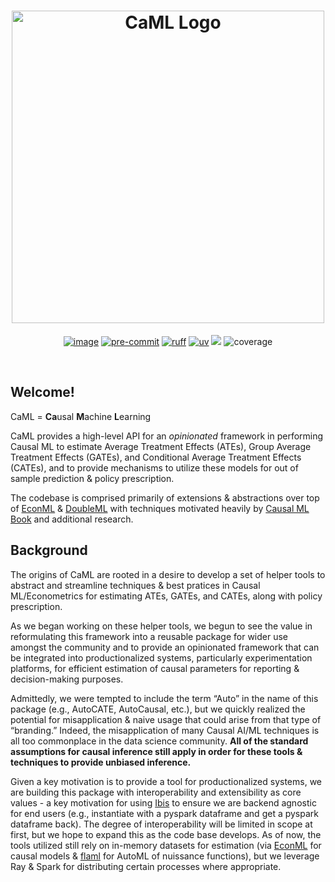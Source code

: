 <center>
<h1>
<img src="assets/main_logo.svg" align="center" alt="CaML Logo" height="auto" width=500px/>
</h1>
</center>

<center>
[![image](https://img.shields.io/pypi/v/caml.svg)](https://pypi.python.org/pypi/caml)
[![pre-commit](https://img.shields.io/badge/pre--commit-enabled-brightgreen?logo=pre-commit&logoColor=white)](https://github.com/pre-commit/pre-commit)
[![ruff](https://img.shields.io/endpoint?url=https://raw.githubusercontent.com/astral-sh/ruff/main/assets/badge/v2.json)](https://github.com/astral-sh/ruff)
[![uv](https://img.shields.io/endpoint?url=https://raw.githubusercontent.com/astral-sh/uv/main/assets/badge/v0.json)](https://github.com/astral-sh/uv)
![](https://img.shields.io/badge/Lifecycle-Experimental-blue?style=flat)
![coverage](../assets/coverage.svg)
</center>

<br>

## Welcome!

CaML = **Ca**usal **M**achine **L**earning

CaML provides a high-level API for an *opinionated* framework in performing Causal ML to estimate Average Treatment Effects (ATEs), Group Average Treatment Effects (GATEs), and Conditional Average Treatment Effects (CATEs), and to provide mechanisms to utilize these models for out of sample prediction & policy prescription. 

The codebase is comprised primarily of extensions & abstractions over top of [EconML](https://github.com/py-why/EconML) & [DoubleML](https://docs.doubleml.org/stable/api/generated/doubleml.datasets.make_confounded_irm_data.html#doubleml.datasets.make_confounded_irm_data) with techniques motivated heavily by [Causal ML Book](https://causalml-book.org/) and additional research. 

## Background
The origins of CaML are rooted in a desire to develop a set of helper tools to abstract and streamline techniques & best pratices in Causal ML/Econometrics for estimating ATEs, GATEs, and CATEs, along with policy prescription.   

As we began working on these helper tools, we begun to see the value in reformulating this framework into a reusable package for wider use amongst the community and to provide an opinionated framework that can be integrated into productionalized systems, particularly experimentation platforms, for efficient estimation of causal parameters for reporting & decision-making purposes.

Admittedly, we were tempted to include the term "Auto" in the name of this package (e.g., AutoCATE, AutoCausal, etc.), but we quickly realized the potential for misapplication & naive usage that could arise from that type of "branding." Indeed, the misapplication of many Causal AI/ML techniques is all too commonplace in the data science community. **All of the standard assumptions for causal inference still apply in order for these tools & techniques to provide unbiased inference.**

Given a key motivation is to provide a tool for productionalized systems, we are building this package with interoperability and extensibility as core values - a key motivation for using [Ibis](https://ibis-project.org/) to ensure we are backend agnostic for end users (e.g., instantiate with a pyspark dataframe and get a pyspark dataframe back). The degree of interoperability will be limited in scope at first, but we hope to expand this as the code base develops. As of now, the tools utilized still rely on in-memory datasets for estimation (via [EconML](https://github.com/py-why/EconML) for causal models & [flaml](https://microsoft.github.io/FLAML/) for AutoML of nuissance functions), but we leverage Ray & Spark for distributing certain processes where appropriate.  